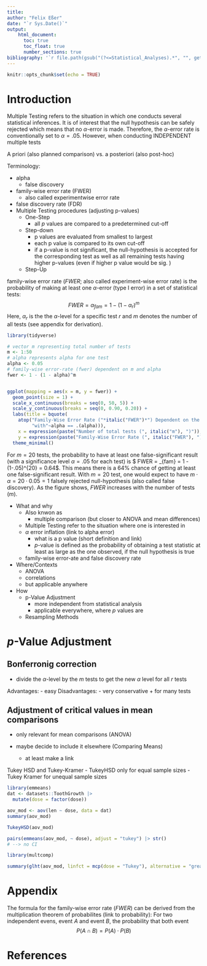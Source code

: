 ```yaml
---
title: 
author: "Felix Eßer"
date: "`r Sys.Date()`"
output: 
    html_document:
      toc: true
      toc_float: true
      number_sections: true
bibliography: '`r file.path(gsub("(?<=Statistical_Analyses).*", "", getwd(), perl = TRUE), "bibliography.bib")`'
---
```


```r
knitr::opts_chunk$set(echo = TRUE)
```

# Introduction

Multiple Testing refers to the situation in which one conducts several statistical inferences.
It is of interest that the null hypothesis can be safely rejected which means that no $\alpha$-error is made. Therefore, the $\alpha$-error rate is conventionally set to $\alpha = .05$. However, when conducting INDEPENDENT multiple tests


A priori (also planned comparison) vs. a posteriori (also post-hoc)




Terminology:

- alpha
    - false discovery
- family-wise error rate (FWER)
    + also called experimentwise error rate
- false discovery rate (FDR)
- Multiple Testing procedures (adjusting p-values)
    - One-Step
        - all $p$ values are compared to a predetermined cut-off
    - Step-down
        - p values are evaluated from smallest to largest
        - each p value is compared to its own cut-off
        - if a p-value is not significant, the null-hypothesis is accepted for the corresponding test as well as all remaining tests having higher p-values (even if higher p value would be sig. )
    - Step-Up




family-wise error rate ($FWER$; also called experiment-wise error rate) is the probability of making at least one $\alpha$-error (type I error) in a set of statistical tests:
$$ FWER = \alpha_{fam} = 1 - (1-\alpha_r)^m$$
Here, $\alpha_r$ is the the $\alpha$-level for a specific test $r$ and $m$ denotes the number of all tests (see appendix for derivation).

```r
library(tidyverse)
```

```r
# vector m representing total number of tests
m <- 1:50
# alpha represents alpha for one test
alpha <- 0.05
# family-wise error-rate (fwer) dependent on m and alpha
fwer <- 1 - (1 - alpha)^m


ggplot(mapping = aes(x = m, y = fwer)) +
  geom_point(size = 1) +
  scale_x_continuous(breaks = seq(0, 50, 5)) +
  scale_y_continuous(breaks = seq(0, 0.90, 0.20)) +
  labs(title = bquote(
    atop("Family-Wise Error Rate ("*italic("FWER")*") Dependent on the Number of Total Tests ("*italic("m")*")",
         "with"~alpha == .(alpha))),
    x = expression(paste("Number of total tests (", italic("m"), ")")),
    y = expression(paste("Family-Wise Error Rate (", italic("FWER"), ")"))) +
  theme_minimal()


```

For $m = 20$ tests, the probability to have at least one false-significant result (with a significance level $\alpha = .05$ for each test) is $ FWER = \alpha_{fam} = 1 - (1-.05)^{20} = 0.64$. This means there is a 64% chance of getting at least one false-significant result. With $m = 20$ test, one would expect to have $m \cdot \alpha = 20 \cdot 0.05 = 1$ falsely rejected null-hypothesis (also called false discovery). As the figure shows, $FWER$ increases with the number of tests ($m$).


- What and why
    + Also knwon as 
        - multiple comparison (but closer to ANOVA and mean differences)
    + Multiple Testing refer to the situation where one is interested in 
    + $\alpha$ error inflation (link to alpha error)
        + what is a p value (short definition and link)
        + $p$-value is defined as the probability of obtaining a test statistic at least as large as the one observed, if the null hypothesis is true
    + family-wise error-ate and false discovery rate
- Where/Contexts
    + ANOVA 
    + correlations
    + but applicable anywhere
- How 
    + p-Value Adjustment
        - more independent from statistical analysis
        - applicable everywhere, where $p$ values are
    + Resampling Methods

    
    
# $p$-Value Adjustment

## Bonferronig correction

- divide the $\alpha$-level by the $m$ tests to get the new $\alpha$ level for all $r$ tests

Advantages:
- easy 
Disadvantages:
- very conservative
    + for many tests 

## Adjustment of critical values in mean comparisons 
- only relevant for mean comparisons (ANOVA)

- maybe decide to include it elsewhere (Comparing Means)
    + at least make a link
    
    
Tukey HSD and Tukey-Kramer
  - TukeyHSD only for equal sample sizes
  - Tukey Kramer for unequal sample sizes

```r

library(emmeans)
dat <- datasets::ToothGrowth |> 
  mutate(dose = factor(dose))

aov_mod <- aov(len ~ dose, data = dat)
summary(aov_mod)

TukeyHSD(aov_mod)

pairs(emmeans(aov_mod, ~ dose), adjust = "tukey") |> str()
# --> no CI

library(multcomp)

summary(glht(aov_mod, linfct = mcp(dose = "Tukey"), alternative = "greater"))

```




# Appendix

The formula for the family-wise error rate ($FWER$) can be derived from the multiplication theorem of probabilites (link to probability):
For two independent evens, event $A$ and event $B$, the probability that both event 
$$P(A \cap B) = P(A) \cdot P(B)$$

# References
